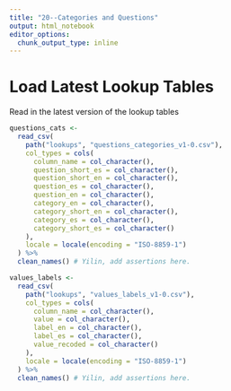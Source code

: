 ```yaml
---
title: "20--Categories and Questions"
output: html_notebook
editor_options: 
  chunk_output_type: inline
---
```


# Load Latest Lookup Tables

Read in the latest version of the lookup tables 

```r
questions_cats <-
  read_csv(
    path("lookups", "questions_categories_v1-0.csv"),
    col_types = cols(
      column_name = col_character(),
      question_short_es = col_character(),
      question_short_en = col_character(),
      question_es = col_character(),
      question_en = col_character(),
      category_en = col_character(),
      category_short_en = col_character(),
      category_es = col_character(),
      category_short_es = col_character()
    ),
    locale = locale(encoding = "ISO-8859-1")
  ) %>%
  clean_names() # Yilin, add assertions here.

values_labels <-
  read_csv(
    path("lookups", "values_labels_v1-0.csv"),
    col_types = cols(
      column_name = col_character(),
      value = col_character(),
      label_en = col_character(),
      label_es = col_character(),
      value_recoded = col_character()
    ),
    locale = locale(encoding = "ISO-8859-1")
  ) %>%
  clean_names() # Yilin, add assertions here.
```



<!-- # Structure -->
<!-- This document contains the most recent list of categories and columns LAPOP specificied. It comes from the Topic Menu Items_LAPOP AB Cores_07.29.19 file that Maita shared with us on 7/29/2019. In this file they listed the topics they wanted covered and the corresponding columns from the core questionnaires. -->


<!-- For the categories, we created two separate excel documents. They both have columns for column name and categories. They're separated depending on if they are factored or unfactored. For factored, column name is written as "column_name_factor". The elements in this column are also followed by "_factor". For unfactored it is written as "column_name". The column for category is listed as "category" for both. -->

<!-- The reason we use two separate names for "column_name" is so that we can differentiate between factor/unfactored, but we left category the same so that we could join the two datasets later on.  -->

<!-- For the questions, we created two separate excel documents, as well. They both have columns for column name and questions. The column name follows the same format as described aboved. The questions are slightly different because the factored spreadsheet, the question column is called "question_factor" and all of its elements are followed by "_factor". The unfactored version, "question_unfactor" has elements followed by "_unfactor" instead.  -->

<!-- We needed to differentiate between the questions so that we can join on category later on. -->

<!-- Some of these questions are not complete, and are highlighted in red and has an NA value. If you update the excel document, make sure you save it as a csv file and remove "-excel" from it. -->

<!-- Make sure if you are adding a column name, that it does not repeat any of the ones already written. -->

<!-- ## Reading in .csv files -->
<!-- You will need to replace the file name below with the file name that is listed on your computer. The most recent version of the files should be provided to you by LAPOP. -->

<!-- If the .csv file is combining columns together, make sure you have dragged the column line in excel to be the width of the longest item. -->

<!-- The reason we used `select()` was to ensure that you are only selecting the first two columns. -->

<!-- New CSVs are  -->
<!-- LAPOP_categories_labeled -->
<!-- LAPOP_categories_numeric -->
<!-- LAPOP_questions_labeled -->
<!-- LAPOP_questions_labeled -->

<!-- ```{r Import categories, message=FALSE} -->
<!-- factored_categories <- read_csv('LAPOP_categories_labeled.csv') -->
<!-- factored_categories <- factored_categories %>% -->
<!--   select(column_name_factor, category_es, category_en) -->

<!-- unfactored_categories <- read_csv('LAPOP_categories_numeric.csv') -->
<!-- unfactored_categories <- unfactored_categories %>% -->
<!--   select(column_name, category_es, category_en) -->

<!-- unfactored_questions <- read_csv('LAPOP_questions_numeric.csv') -->
<!-- unfactored_questions <- unfactored_questions %>% -->
<!--   select(column_name, question_es, question_en) -->

<!-- factored_questions <- read_csv('LAPOP_questions_labeled.csv') -->
<!-- factored_questions <- factored_questions %>% -->
<!--   select(column_name_factor, question_labeled_es, question_labeled_en) -->
<!-- ``` -->
<!-- ## Set Language -->


<!-- ```{r Set Language, message=FALSE} -->
<!-- factored_categories <- factored_categories %>% -->
<!--   mutate(category = category_en) -->

<!-- unfactored_categories <- unfactored_categories %>% -->
<!--   mutate(category = category_en) -->

<!-- unfactored_questions <- unfactored_questions %>% -->
<!--   mutate(question = question_es) -->

<!-- factored_questions <- factored_questions %>% -->
<!--   mutate(question_factor = question_labeled_es) -->
<!-- ``` -->

<!-- NOTE:  -->
<!-- using original terms until code is refactored to use preferred terminology. We only have English categories and Spanish questions at the moment.  -->



<!-- # !Do not use, reference only -->

<!-- ## Categories -->
<!-- 1.  Geographic -->
<!-- 2.  Socio-Demographic -->
<!-- 3.  Control -->
<!-- 4.  Economic -->
<!-- 5.  Social Participation -->
<!-- 6.  Local Government -->
<!-- 7.  Interpersonal Trust -->
<!-- 8.  Crime and Rule of Law -->
<!-- 9.  Internal Conflict and War -->
<!-- 10. Political System Support -->
<!-- 11. Tolerance -->
<!-- 12. Positive-Negative Participation -->
<!-- 13. Democracy -->
<!-- 14. Authoritarian Values -->
<!-- 15. Corruption -->
<!-- 16. Elections and Political Rights -->
<!-- 17. International Context -->
<!-- 18. Special topics -->

